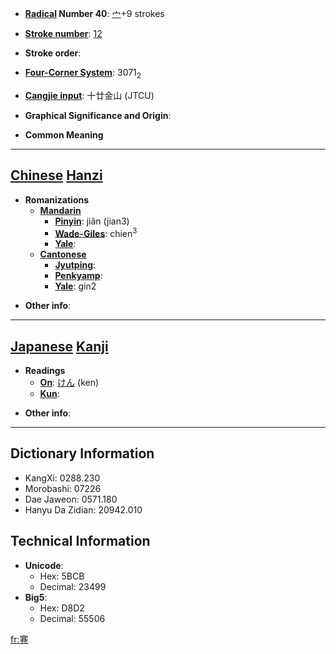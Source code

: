 * '''[[Wiktionary:Chinese radical index| Radical]] Number 40''': [[Wiktionary:Chinese radical index 宀|宀]]+9 strokes

* '''[[Wiktionary:Chinese total strokes index|Stroke number]]''': [[Wiktionary:Chinese total strokes index 12|12]]

* '''Stroke order''': 

* '''[[Wiktionary:Chinese four corner index|Four-Corner System]]''': 3071<sub>2</sub>

* '''[[Wiktionary:Chinese Cangjie index|Cangjie input]]''': 十廿金山 (JTCU)

* '''Graphical Significance and Origin''': 

* '''Common Meaning'''

----

== [[Chinese]] [[Hanzi]] ==

* '''Romanizations'''
** '''[[Mandarin]]'''
*** '''[[Pinyin]]''': jiǎn (jian3)
*** '''[[Wade-Giles]]''': chien<sup>3</sup>
*** '''[[Yale]]''': 
** '''[[Cantonese]]'''
*** '''[[Jyutping]]''':
*** '''[[Penkyamp]]''': 
*** '''[[Yale]]''': gin2

* '''Other info''': 

----

== [[Japanese]] [[Kanji]] ==

* '''Readings'''
** '''[[On]]''': [[けん]] (ken)
** '''[[Kun]]''': 

* '''Other info''':  

----

== Dictionary Information ==

* KangXi: 0288.230
* Morobashi: 07226
* Dae Jaweon: 0571.180
* Hanyu Da Zidian: 20942.010

== Technical Information ==

* '''Unicode''':
** Hex: 5BCB
** Decimal: 23499
* '''Big5''':
** Hex: D8D2
** Decimal: 55506

[[fr:寋]]